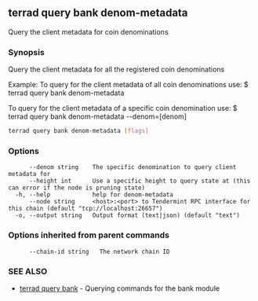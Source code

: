 ## terrad query bank denom-metadata

Query the client metadata for coin denominations

### Synopsis

Query the client metadata for all the registered coin denominations

Example:
  To query for the client metadata of all coin denominations use:
  $ terrad query bank denom-metadata

To query for the client metadata of a specific coin denomination use:
  $ terrad query bank denom-metadata --denom=[denom]

```sh Terrad
terrad query bank denom-metadata [flags]
```

### Options

```
      --denom string    The specific denomination to query client metadata for
      --height int      Use a specific height to query state at (this can error if the node is pruning state)
  -h, --help            help for denom-metadata
      --node string     <host>:<port> to Tendermint RPC interface for this chain (default "tcp://localhost:26657")
  -o, --output string   Output format (text|json) (default "text")
```

### Options inherited from parent commands

```
      --chain-id string   The network chain ID
```

### SEE ALSO

* [terrad query bank](terrad_query_bank.md)	 - Querying commands for the bank module


